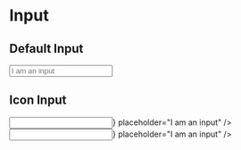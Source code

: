 
<Meta title="MDX|Input" component={Input} />

# Input

## Default Input
<Story name="Input">
  <div className="component-box">
    <Input
      placeholder="I am an input"
     />
  </div>
</Story>

## Icon Input
<Story name="Icon Input">
  <div className="component-box">
    <Input
      icon={<Icon name="Corners" />}
      placeholder="I am an input"
     />
       <Input
      icon={<Icon name="Swap" />}
      placeholder="I am an input"
     />
  </div>
</Story>
